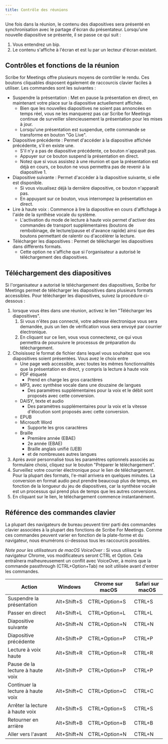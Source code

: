 ```yaml
---
title: Contrôle des réunions
---
```



Une fois dans la réunion, le contenu des diapositives sera présenté en synchronisation avec le partage d'écran du présentateur. Lorsqu'une nouvelle diapositive se présente, il se passe ce qui suit :
1. Vous entendrez un bip.
1. Le contenu s'affiche à l'écran et est lu par un lecteur d'écran existant.

## Contrôles et fonctions de la réunion

Scribe for Meetings offre plusieurs moyens de contrôler le rendu. Ces boutons cliquables disposent également de raccourcis clavier faciles à utiliser. Les commandes sont les suivantes :
* Suspendre la présentation : Met en pause la présentation en direct, en maintenant votre place sur la diapositive actuellement affichée.      
    * Bien que les nouvelles diapositives ne soient pas annoncées en temps réel, vous ne les manquerez pas car Scribe for Meetings continue de surveiller silencieusement la présentation pour les mises à jour.
    * Lorsqu'une présentation est suspendue, cette commande se transforme en bouton "Go Live".
* Diapositive précédente : Permet d'accéder à la diapositive affichée précédente, s'il en existe une.
    * S'il n'y a pas de diapositive précédente, ce bouton n'apparaît pas.
    * Appuyer sur ce bouton suspend la présentation en direct.
    * Notez que si vous assistez à une réunion et que la présentation est déjà en cours, ce bouton ne vous permettra pas de revenir à la diapositive 1.
* Diapositive suivante : Permet d'accéder à la diapositive suivante, si elle est disponible.
    * Si vous visualisez déjà la dernière diapositive, ce bouton n'apparaît pas.
    * En appuyant sur ce bouton, vous interrompez la présentation en direct.
* Lire à haute voix : Commence à lire la diapositive en cours d'affichage à l'aide de la synthèse vocale du système.
    * L'activation du mode de lecture à haute voix permet d'activer des commandes de transport supplémentaires (boutons de rembobinage, de lecture/pause et d'avance rapide) ainsi que des boutons permettant de ralentir ou d'accélérer la lecture.
* Télécharger les diapositives : Permet de télécharger les diapositives dans différents formats.
    * Cette option ne s'affiche que si l'organisateur a autorisé le téléchargement des diapositives.

## Téléchargement des diapositives

Si l'organisateur a autorisé le téléchargement des diapositives, Scribe for Meetings permet de télécharger les diapositives dans plusieurs formats accessibles. Pour télécharger les diapositives, suivez la procédure ci-dessous :
1. lorsque vous êtes dans une réunion, activez le lien "Télécharger les diapositives".
	1. Si vous n'êtes pas connecté, votre adresse électronique vous sera demandée, puis un lien de vérification vous sera envoyé par courrier électronique.
	1. En cliquant sur ce lien, vous vous connecterez, ce qui vous permettra de poursuivre le processus de préparation du téléchargement.
1. Choisissez le format de fichier dans lequel vous souhaitez que vos diapositives soient présentées. Vous avez le choix entre
    * Une page web accessible, avec toutes les mêmes fonctionnalités que la présentation en direct, y compris la lecture à haute voix
    * PDF étiqueté
        * Prend en charge les gros caractères
    * MP3, avec synthèse vocale dans une douzaine de langues
        * Des paramètres supplémentaires pour la voix et le débit sont proposés avec cette conversion.
    * DAISY, texte et audio
        * Des paramètres supplémentaires pour la voix et la vitesse d'élocution sont proposés avec cette conversion.
    * EPUB
    * Microsoft Word
        * Supporte les gros caractères
    * Braille
        * Première année (EBAE)
        * 2e année (EBAE)
        * Braille anglais unifié (UEB)
        * et de nombreuses autres langues
1. Après avoir personnalisé tous les paramètres optionnels associés au formulaire choisi, cliquez sur le bouton "Préparer le téléchargement".
1. Surveillez votre courrier électronique pour le lien de téléchargement. Pour la plupart des formats, l'e-mail arrivera en quelques minutes. La conversion en format audio peut prendre beaucoup plus de temps, en fonction de la longueur du jeu de diapositives, car la synthèse vocale est un processus qui prend plus de temps que les autres conversions.
1. En cliquant sur le lien, le téléchargement commence instantanément.

## Référence des commandes clavier

La plupart des navigateurs de bureau peuvent tirer parti des commandes clavier associées à la plupart des fonctions de Scribe For Meetings. Comme ces commandes peuvent varier en fonction de la plate-forme et du navigateur, nous énumérons ci-dessous tous les raccourcis possibles.

*Note pour les utilisateurs de macOS VoiceOver* : Si vous utilisez le navigateur Chrome, vos modificateurs seront CTRL et Option. Cela entraînera malheureusement un conflit avec VoiceOver, à moins que la commande passthrough (CTRL+Option+Tab) ne soit utilisée avant d'entrer les commandes.

Action | Windows | Chrome sur macOS | Safari sur macOS
--- | --- | --- | ---
Suspendre la présentation | Alt+Shift+S | CTRL+Option+S | CTRL+S
Passer en direct | Alt+Shift+L | CTRL+Option+L | CTRL+L
Diapositive suivante | Alt+Shift+N | CTRL+Option+N | CTRL+N
Diapositive précédente | Alt+Shift+P | CTRL+Option+P | CTRL+P
Lecture à voix haute | Alt+Shift+R | CTRL+Option+R | CTRL+R
Pause de la lecture à haute voix | Alt+Shift+P | CTRL+Option+P | CTRL+P
Continuer la lecture à haute voix | Alt+Shift+C | CTRL+Option+C | CTRL+C
Arrêter la lecture à haute voix | Alt+Shift+S | CTRL+Option+S | CTRL+S
Retourner en arrière | Alt+Shift+B | CTRL+Option+B | CTRL+B
Aller vers l'avant | Alt+Shift+N | CTRL+Option+N | CTRL+N

